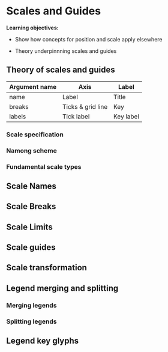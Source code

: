 # Scales and Guides

**Learning objectives:**

* Show how concepts for position and scale apply elsewhere

* Theory underpinnning scales and guides



## Theory of scales and guides

|Argument name|Axis| Label|
|-|-|-|
| name|Label| Title |
|breaks| Ticks & grid line|Key|
|labels|Tick label|Key label|

### Scale specification

### Namong scheme

### Fundamental scale types


## Scale Names

## Scale Breaks

## Scale Limits

## Scale guides

## Scale transformation


## Legend merging and splitting

### Merging legends

### Splitting legends

## Legend key glyphs



